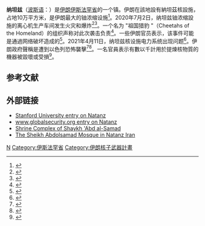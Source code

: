 {{Infobox settlement
| name = 纳坦兹
| native_name =نطنز
| image_skyline = 
| imagesize = 
| image_caption = 
| image_flag = 
| image_shield = 
| pushpin_map = Iran
| pushpin_label_position = bottom
| pushpin_map_caption=在伊朗的位置
| subdivision_type = 国家
| subdivision_name = {{IRN}}
| subdivision_type1 = 省
| subdivision_name1 = [[伊斯法罕省|伊斯法罕省]]
| subdivision_type2 = 
| subdivision_name2 =  
| elevation_m = 
| elevation_ft = 
| area_total_km2 = 
| population_as_of = 1999年
| population_total = 39964
| population_density_km2 =  
| timezone = 
| utc_offset = 
| timezone_DST = 
| utc_offset_DST = 
| coordinates = {{coord|33|30|25|N|51|54|49|E|type:city_region:IR|display=it}}
| postal_code_type = 
| postal_code =
| area_code =  
| blank_name = 
| blank_info = 
| website = 
}}
'''纳坦兹'''（[[波斯语|波斯语]]：'''{{lang|fa|نطنز}}'''）是[[伊朗|伊朗]][[伊斯法罕省|伊斯法罕省]]的一个镇。伊朗在該地設有納坦茲核設施，占地10万平方米，是伊朗最大的铀浓缩设施<ref>{{cite news |title=发生“神秘”事故的伊朗纳坦兹核设施，是个怎样的存在 |url=https://www.jfdaily.com/news/detail?id=265692 |publisher=上觀新聞}}</ref>。2020年7月2日，纳坦兹铀浓缩設施的离心机生产车间发生火灾和爆炸<ref>{{cite web|url=https://apnews.com/50c3e7f6445ae99def6bdc65fbce6c42|title=Analysts: Fire at Iran nuclear site hit centrifuge facility|website=Associated Press|date=2 July 2020}}</ref><ref>{{cite web|url=https://www.nytimes.com/2020/07/02/us/politics/iran-explosion-nuclear-centrifuges.html|title=Mysterious Explosion and Fire Damage Iranian Nuclear Enrichment Facility|website=The New York Times|date=2 July 2020}}</ref>。一个名为 "祖国猎豹 "（Cheetahs of the Homeland）的组织声称对此次袭击负责<ref>{{cite web|url=https://www.timesofisrael.com/report-israeli-cyberattack-caused-iran-nuclear-site-fire-f35s-hit-missile-base/|title=Report: Israeli cyberattack caused Iran nuclear site fire, F35s hit missile base|website=The Times of Israel|date=3 July 2020}}</ref>。一些伊朗官员表示，该事件可能是通過网络破坏造成的<ref>{{cite web |url=https://www.reuters.com/article/us-iran-nuclear-natanz/iran-threatens-retaliation-after-what-it-calls-possible-cyber-attack-on-nuclear-site-idUSKBN2441VY |title=Iran threatens retaliation after what it calls possible cyber attack on nuclear site |website=Reuters |date=3 July 2020 }}</ref>。2021年4月11日，纳坦兹核设施电力系统出现问题<ref>{{cite news |title=伊朗纳坦兹核设施“出事” |url=http://www.xinhuanet.com/world/2021-04/12/c_1211106465.htm}}</ref>。伊朗政府聲稱是遭到以色列恐怖襲擊<ref>{{cite news |title=伊朗外长指责以色列破坏伊朗核设施 |url=http://www.xinhuanet.com/world/2021-04/12/c_1127321576.htm}}</ref><ref>{{cite news |title=英媒：伊朗称纳坦兹核设施遭“核恐怖主义”袭击 |url=https://finance.sina.com.cn/tech/2021-04-12/doc-ikmxzfmk6295291.shtml}}</ref>。一名官員表示有數以千計用於提煉核物質的機器被毀壞或受損<ref>{{cite news |url=https://www.bbc.com/news/world-middle-east-56734657 |title=Iran Natanz nuclear site suffered major damage, official says |publisher=BBC |date=2021-04-13}}</ref>。

==参考文献==
{{reflist}}

== 外部链接 ==
* [https://web.archive.org/web/20041211011922/http://tehran.stanford.edu/imagemap/natanz.html Stanford University entry on Natanz]
* [http://www.globalsecurity.org/wmd/world/iran/natanz.htm www.globalsecurity.org entry on Natanz]
* [http://islamicarts.blogspot.com/2006/01/shrine-complex-of-shaykh-abd-al-samad.html Shrine Complex of Shaykh 'Abd al-Samad] 
* [http://www.persiancarpetguide.com/sw-asia/Rugs/Persian/Natanz_Rugs/Sheikh_Abdolsamad_Mosque_Natanz.htm The Sheikh Abdolsamad Mosque in Natanz Iran]

{{Iran-stub}}

[[Category:伊朗城市|N]]
[[Category:伊斯法罕省|Category:伊斯法罕省]]
[[Category:伊朗核子武器計畫|Category:伊朗核子武器計畫]]